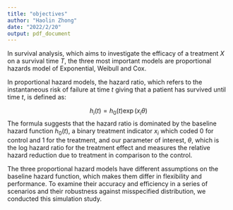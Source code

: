 ```yaml
---
title: "objectives"
author: "Haolin Zhong"
date: "2022/2/20"
output: pdf_document
---
```


In survival analysis, which aims to investigate the efficacy of a treatment 
$X$ on a survival time $T$, the three most important models are proportional hazards 
model of Exponential, Weibull and Cox. 

In proportional hazard models, the hazard ratio, which refers to the 
instantaneous risk of failure at time $t$ giving that a patient has survived until 
time $t$, is defined as:

$$h_i(t) = h_0(t) \exp(x_i \theta)$$
The formula suggests that the hazard ratio is dominated by the baseline hazard 
function $h_0(t)$, a binary treatment indicator $x_i$ which coded 0 for control 
and 1 for the treatment, and our parameter of interest, $\theta$, which is the 
log hazard ratio for the treatment effect and measures the relative hazard 
reduction due to treatment in comparison to the control.

The three proportional hazard models have different assumptions on the baseline 
hazard function, which makes them differ in flexibility and performance. To examine 
their accuracy and efficiency in a series of scenarios and their robustness against
misspecified distribution, we conducted this simulation study.